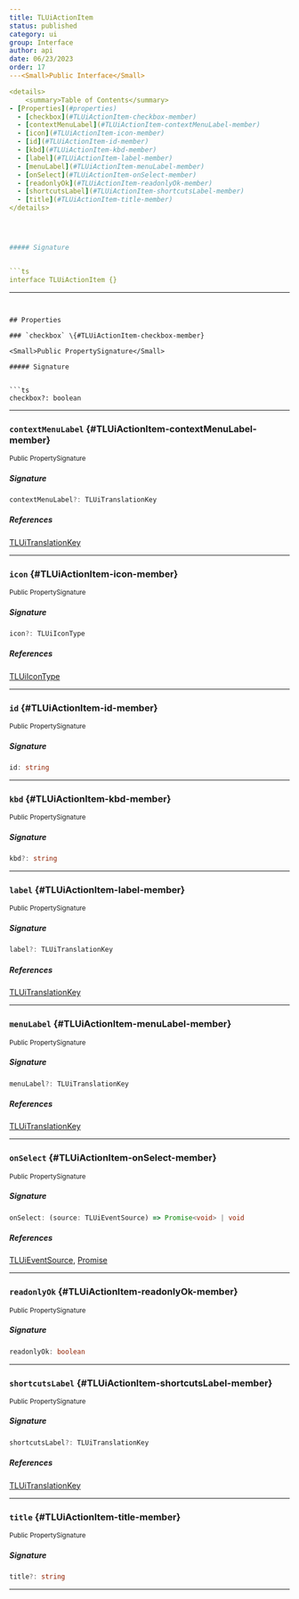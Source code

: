 ```yaml
---
title: TLUiActionItem
status: published
category: ui
group: Interface
author: api
date: 06/23/2023
order: 17
---<Small>Public Interface</Small>

<details>
	<summary>Table of Contents</summary>
- [Properties](#properties)
  - [checkbox](#TLUiActionItem-checkbox-member)
  - [contextMenuLabel](#TLUiActionItem-contextMenuLabel-member)
  - [icon](#TLUiActionItem-icon-member)
  - [id](#TLUiActionItem-id-member)
  - [kbd](#TLUiActionItem-kbd-member)
  - [label](#TLUiActionItem-label-member)
  - [menuLabel](#TLUiActionItem-menuLabel-member)
  - [onSelect](#TLUiActionItem-onSelect-member)
  - [readonlyOk](#TLUiActionItem-readonlyOk-member)
  - [shortcutsLabel](#TLUiActionItem-shortcutsLabel-member)
  - [title](#TLUiActionItem-title-member)
</details>




##### Signature


```ts
interface TLUiActionItem {}
```

---
```


## Properties

### `checkbox` \{#TLUiActionItem-checkbox-member}

<Small>Public PropertySignature</Small>

##### Signature


```ts
checkbox?: boolean
```

---

### `contextMenuLabel` \{#TLUiActionItem-contextMenuLabel-member}

<Small>Public PropertySignature</Small>

##### Signature


```ts
contextMenuLabel?: TLUiTranslationKey
```

##### References

[TLUiTranslationKey](/gen/ui/TLUiTranslationKey-type)

---

### `icon` \{#TLUiActionItem-icon-member}

<Small>Public PropertySignature</Small>

##### Signature


```ts
icon?: TLUiIconType
```

##### References

[TLUiIconType](/gen/ui/TLUiIconType-type)

---

### `id` \{#TLUiActionItem-id-member}

<Small>Public PropertySignature</Small>

##### Signature


```ts
id: string
```

---

### `kbd` \{#TLUiActionItem-kbd-member}

<Small>Public PropertySignature</Small>

##### Signature


```ts
kbd?: string
```

---

### `label` \{#TLUiActionItem-label-member}

<Small>Public PropertySignature</Small>

##### Signature


```ts
label?: TLUiTranslationKey
```

##### References

[TLUiTranslationKey](/gen/ui/TLUiTranslationKey-type)

---

### `menuLabel` \{#TLUiActionItem-menuLabel-member}

<Small>Public PropertySignature</Small>

##### Signature


```ts
menuLabel?: TLUiTranslationKey
```

##### References

[TLUiTranslationKey](/gen/ui/TLUiTranslationKey-type)

---

### `onSelect` \{#TLUiActionItem-onSelect-member}

<Small>Public PropertySignature</Small>

##### Signature


```ts
onSelect: (source: TLUiEventSource) => Promise<void> | void
```

##### References

[TLUiEventSource](/gen/ui/TLUiEventSource-type), [Promise](/gen/Promise-interface)

---

### `readonlyOk` \{#TLUiActionItem-readonlyOk-member}

<Small>Public PropertySignature</Small>

##### Signature


```ts
readonlyOk: boolean
```

---

### `shortcutsLabel` \{#TLUiActionItem-shortcutsLabel-member}

<Small>Public PropertySignature</Small>

##### Signature


```ts
shortcutsLabel?: TLUiTranslationKey
```

##### References

[TLUiTranslationKey](/gen/ui/TLUiTranslationKey-type)

---

### `title` \{#TLUiActionItem-title-member}

<Small>Public PropertySignature</Small>

##### Signature


```ts
title?: string
```

---

